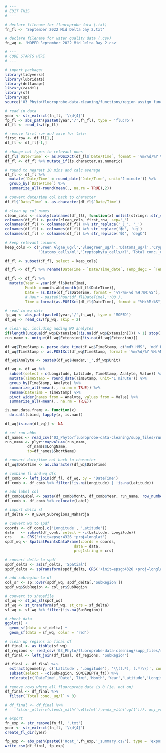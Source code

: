 ```r
# ---
# EDIT THIS
# ---

# declare filename for fluoroprobe data (.txt)
fn_fl <- 'September 2022 Mid Delta Day 2.txt'

# declare filename for water quality data (.csv)
fn_wq <- 'MOPED September 2022 Mid Delta Day 2.csv'
```

```r
# ---
# CODE STARTS HERE
# ---

# import packages
library(tidyverse)
library(lubridate)
library(deltamapr)
library(readxl)
library(sf)
library(sp)
source('03_Phyto/fluoroprobe-data-cleaning/functions/region_assign_funcs.R')

# read in data
year <- str_extract(fn_fl, '\\d{4}')
fp_fl <- abs_path(paste0(year,'/',fn_fl), type = 'fluoro')
df_fl <- read_tsv(fp_fl)

# remove first row and save for later
first_row <- df_fl[1,]
df_fl <- df_fl[-1,]

# change col types to relevant ones
df_fl$`Date/Time` <- as.POSIXct(df_fl$`Date/Time`, format = '%m/%d/%Y %H:%M:%S')
df_fl <- df_fl %>% mutate_if(is.character,as.numeric)

# round to nearest 10 mins and calc average
df_fl <- df_fl %>%
  mutate(`Date/Time` = round_date(`Date/Time`, unit='1 minute')) %>%
  group_by(`Date/Time`) %>%
  summarize_all(~round(mean(., na.rm = TRUE),2))

# convert date/time col back to character
df_fl$`Date/Time` <- as.character(df_fl$`Date/Time`)

# clean up col names
clean_cols <- sapply(colnames(df_fl), function(x) unlist(stringr::str_split(x, "\\.{2,}"))[[1]])
colnames(df_fl) <- paste(clean_cols, first_row, sep='_')
colnames(df_fl) <- colnames(df_fl) %>% str_replace('_1_', '_')
colnames(df_fl) <- colnames(df_fl) %>% str_replace('�g', 'ug')
colnames(df_fl) <- colnames(df_fl) %>% str_replace('�C', 'degC')

# keep relevant columns
keep_cols <- c('Green Algae_ug/l','Bluegreen_ug/l','Diatoms_ug/l','Cryptophyta_ug/l','Green Algae_cells/ml','Bluegreen_cells/ml',
               'Diatoms_cells/ml','Cryptophyta_cells/ml','Total conc._ug/l','Temp. Sample_degC','Date/Time_date')

df_fl <- subset(df_fl, select = keep_cols)

df_fl <- df_fl %>% rename(DateTime = `Date/Time_date`, Temp_degC = `Temp. Sample_degC`)

df_fl <- df_fl %>%
  mutate(Year = year(df_fl$DateTime),
         Month = month.abb[month(df_fl$DateTime)],
         Date = as.Date(df_fl$DateTime, format = '%Y-%m-%d %H:%M:%S'),
         # Hour = paste0(hour(df_fl$DateTime),':00'),
         Time = format(as.POSIXct(df_fl$DateTime), format = "%H:%M:%S"))

# read in wq data
fp_wq <- abs_path(paste0(year,'/',fn_wq), type = 'MOPED')
df_wq <- read_csv(fp_wq, skip = 2)

# clean up, including adding WQ analytes
if(length(unique(df_wq$Extension[!is.na(df_wq$Extension)])) > 1) stop('ERROR: more than one extension value in wq data')
run_name <- unique(df_wq$Extension[!is.na(df_wq$Extension)])

df_wq$TimeStamp <- parse_date_time(df_wq$TimeStamp, c('mdY HMS', 'mdY HM'))
df_wq$TimeStamp <- as.POSIXct(df_wq$TimeStamp, format = '%m/%d/%Y %H:%M:%S')

df_wq$Analyte <- paste0(df_wq$Header,'_',df_wq$Unit)

df_wq <- df_wq %>%
  subset(select = c(Longitude, Latitude, TimeStamp, Analyte, Value)) %>%
  mutate(TimeStamp = round_date(TimeStamp, unit='1 minute')) %>%
  group_by(TimeStamp, Analyte) %>%
  summarize_all(~mean(., na.rm = TRUE)) %>%
  rename(DateTime = TimeStamp) %>%
  pivot_wider(names_from = Analyte, values_from = Value) %>%
  summarize_all(~mean(., na.rm = TRUE))

is.nan.data.frame <- function(x)
  do.call(cbind, lapply(x, is.nan))

df_wq[is.nan(df_wq)] <- NA

# set run abbv
df_names <- read_csv('03_Phyto/fluoroprobe-data-cleaning/supp_files/run_names.csv')
run_name <- plyr::mapvalues(run_name, 
          df_names$LongName, 
          to=df_names$ShortName)

# convert date/time col back to character
df_wq$DateTime <- as.character(df_wq$DateTime)

# combine fl and wq dfs
df_comb <- left_join(df_fl, df_wq, by = 'DateTime')
df_comb <- df_comb %>% filter(!is.na(Longitude) | !is.na(Latitude))

# add label col
df_comb$Label <- paste(df_comb$Month, df_comb$Year, run_name, row_number(df_comb$Month))
df_comb <- df_comb %>% relocate(Label)

# import delta sf
sf_delta <- R_EDSM_Subregions_Mahardja

# convert wq to spdf
coords <- df_comb[,c('Longitude', 'Latitude')]
data   <- subset(df_comb, select = -c(Latitude, Longitude))
crs    <- CRS('+init=epsg:4326 +proj=longlat')
spdf_wq <- SpatialPointsDataFrame(coords = coords,
                               data = data, 
                               proj4string = crs)

# convert delta to spdf
spdf_delta <- as(sf_delta, 'Spatial')
spdf_delta <- spTransform(spdf_delta, CRS('+init=epsg:4326 +proj=longlat'))

# add subregion to df
col_sr <- sp::over(spdf_wq, spdf_delta[,'SubRegion'])
spdf_wq$SubRegion <- col_sr$SubRegion

# convert to shapefile
sf_wq <- st_as_sf(spdf_wq)
sf_wq <- st_transform(sf_wq, st_crs = sf_delta)
sf_wq <- sf_wq %>% filter(!is.na(SubRegion))

# check data
ggplot() +
  geom_sf(data = sf_delta) +
  geom_sf(data = sf_wq, color = 'red')

# clean up regions in final df
df_final <- as_tibble(sf_wq)
df_regions <- read_csv('03_Phyto/fluoroprobe-data-cleaning/supp_files/regions_fluoro.csv')
df_final <- left_join(df_final, df_regions, 'SubRegion')

df_final <- df_final %>%
  extract(geometry, c('Latitude', 'Longitude'), '\\((.*), (.*)\\)', convert = TRUE) %>%
  subset(select = -c(SubRegion, SONDEDEPTH_ft)) %>%
  relocate(c('DateTime','Date','Time','Month','Year','Latitude','Longitude','Region'))

# remove rows where all fluoroprobe data is 0 (ie. not on)
df_final <- df_final %>%
  filter(`Total conc._ug/l` > 0)

# df_final <- df_final %>%
#    filter_at(vars(c(ends_with('cells/ml'),ends_with('ug/l'))), any_vars(. > 0))

# export
fn_exp <- str_remove(fn_fl, '.txt')
year <- str_extract(fn_fl, '\\d{4}')
create_fl_dir(year)

fp_exp <- abs_path(paste0('0cat_',fn_exp,'_summary.csv'), type = 'export', year = year)
write_csv(df_final, fp_exp)
```

